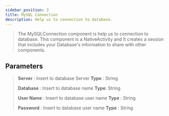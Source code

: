 ```yaml
---
sidebar_position: 3
title: MySQL Connection
description: Help us to connection to database.
---
```

> The MySQLConnection component is help us to connection to database. This component is a NativeActivity and It creates a session that includes your Database's information to share with other components.

## Parameters

> **Server** : Insert to database Server  **Type** : String
>
> **Database** : Insert to database name **Type**: String
>
> **User Name** : Insert to database user name **Type** : String
>
> **Password** : Insert to database user name **Type** : String